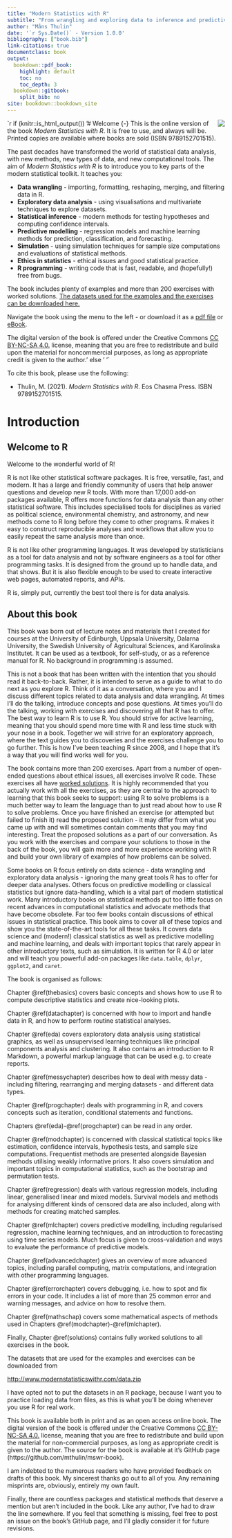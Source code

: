```yaml
---
title: "Modern Statistics with R"
subtitle: "From wrangling and exploring data to inference and predictive modelling"
author: "Måns Thulin"
date: '`r Sys.Date()` - Version 1.0.0'
bibliography: ["book.bib"]
link-citations: true
documentclass: book
output:
  bookdown::pdf_book:
    highlight: default
    toc: no
    toc_depth: 3
  bookdown::gitbook:
    split_bib: no
site: bookdown::bookdown_site
---
```

\setcounter{page}{7}
\tableofcontents

`r if (knitr::is_html_output()) '# Welcome {-}
<img style="float: right;" src="mswr-cover.png">This is the online version of the book _Modern Statistics with R_. It is free to use, and always will be. Printed copies are available where books are sold (ISBN 9789152701515).

The past decades have transformed the world of statistical data analysis, with new methods, new types of data, and new computational tools. The aim of _Modern Statistics with R_ is to introduce you to key parts of the modern statistical toolkit. It teaches you:

- __Data wrangling__ - importing, formatting, reshaping, merging, and filtering data in R.
- __Exploratory data analysis__ - using visualisations and multivariate techniques to explore datasets.
- __Statistical inference__ - modern methods for testing hypotheses and computing confidence intervals.
- __Predictive modelling__ - regression models and machine learning methods for prediction, classification, and forecasting.
- __Simulation__ - using simulation techniques for sample size computations and evaluations of statistical methods.
- __Ethics in statistics__ - ethical issues and good statistical practice.
- __R programming__ - writing code that is fast, readable, and (hopefully!) free from bugs.

The book includes plenty of examples and more than 200 exercises with worked solutions. [The datasets used for the examples and the exercises can be downloaded here.](http://www.modernstatisticswithr.com/data.zip)

Navigate the book using the menu to the left - or download it as a [pdf file](http://www.modernstatisticswithr.com/_main.pdf) or [eBook](http://www.modernstatisticswithr.com/_main.epub).

The digital version of the book is offered under the Creative Commons [CC BY-NC-SA 4.0.](https://creativecommons.org/licenses/by-nc-sa/4.0/) license, meaning that you are free to redistribute and build upon the material for noncommercial purposes, as long as appropriate credit is given to the author.' else ' '`

To cite this book, please use the following:

* Thulin, M. (2021). _Modern Statistics with R_. Eos Chasma Press. ISBN 9789152701515.

# Introduction

## Welcome to R
Welcome to the wonderful world of R!

R is not like other statistical software packages. It is free, versatile, fast, and modern. It has a large and friendly community of users that help answer questions and develop new R tools. With more than 17,000 add-on packages available, R offers more functions for data analysis than any other statistical software. This includes specialised tools for disciplines as varied as political science, environmental chemistry, and astronomy, and new methods come to R long before they come to other programs. R makes it easy to construct reproducible analyses and workflows that allow you to easily repeat the same analysis more than once.

R is not like other programming languages. It was developed by statisticians as a tool for data analysis and not by software engineers as a tool for other programming tasks. It is designed from the ground up to handle data, and that shows. But it is also flexible enough to be used to create interactive web pages, automated reports, and APIs.

R is, simply put, currently the best tool there is for data analysis.

## About this book
This book was born out of lecture notes and materials that I created for courses at the University of Edinburgh, Uppsala University, Dalarna University, the Swedish University of Agricultural Sciences, and Karolinska Institutet. It can be used as a textbook, for self-study, or as a reference manual for R. No background in programming is assumed.

This is not a book that has been written with the intention that you should read it back-to-back. Rather, it is intended to serve as a guide to what to do next as you explore R. Think of it as a conversation, where you and I discuss different topics related to data analysis and data wrangling. At times I'll do the talking, introduce concepts and pose questions. At times you'll do the talking, working with exercises and discovering all that R has to offer. The best way to learn R is to use R. You should strive for active learning, meaning that you should spend more time with R and less time stuck with your nose in a book. Together we will strive for an exploratory approach, where the text guides you to discoveries and the exercises challenge you to go further. This is how I've been teaching R since 2008, and I hope that it's a way that you will find works well for you.

The book contains more than 200 exercises. Apart from a number of open-ended questions about ethical issues, all exercises involve R code. These exercises all have [worked solutions](#solutions). It is highly recommended that you actually work with all the exercises, as they are central to the approach to learning that this book seeks to support: using R to solve problems is a much better way to learn the language than to just read about how to use R to solve problems. Once you have finished an exercise (or attempted but failed to finish it) read the proposed solution - it may differ from what you came up with and will sometimes contain comments that you may find interesting. Treat the proposed solutions as a part of our conversation. As you work with the exercises and compare your solutions to those in the back of the book, you will gain more and more experience working with R and build your own library of examples of how problems can be solved.

Some books on R focus entirely on data science - data wrangling and exploratory data analysis - ignoring the many great tools R has to offer for deeper data analyses. Others focus on predictive modelling or classical statistics but ignore data-handling, which is a vital part of modern statistical work. Many introductory books on statistical methods put too little focus on recent advances in computational statistics and advocate methods that have become obsolete. Far too few books contain discussions of ethical issues in statistical practice. This book aims to cover all of these topics and show you the state-of-the-art tools for all these tasks. It covers data science and (modern!) classical statistics as well as predictive modelling and machine learning, and deals with important topics that rarely appear in other introductory texts, such as simulation. It is written for R 4.0 or later and will teach you powerful add-on packages like `data.table`, `dplyr`, `ggplot2`, and `caret`.

The book is organised as follows:

Chapter \@ref(thebasics) covers basic concepts and shows how to use R to compute descriptive statistics and create nice-looking plots.

Chapter \@ref(datachapter) is concerned with how to import and handle data in R, and how to perform routine statistical analyses.

Chapter \@ref(eda) covers exploratory data analysis using statistical graphics, as well as unsupervised learning techniques like principal components analysis and clustering. It also contains an introduction to R Markdown, a powerful markup language that can be used e.g. to create reports.

Chapter \@ref(messychapter) describes how to deal with messy data - including filtering, rearranging and merging datasets - and different data types.

Chapter \@ref(progchapter) deals with programming in R, and covers concepts such as iteration, conditional statements and functions.

Chapters \@ref(eda)-\@ref(progchapter) can be read in any order.

Chapter \@ref(modchapter) is concerned with classical statistical topics like estimation, confidence intervals, hypothesis tests, and sample size computations. Frequentist methods are presented alongside Bayesian methods utilising weakly informative priors. It also covers simulation and important topics in computational statistics, such as the bootstrap and permutation tests.

Chapter \@ref(regression) deals with various regression models, including linear, generalised linear and mixed models. Survival models and methods for analysing different kinds of censored data are also included, along with methods for creating matched samples.

Chapter \@ref(mlchapter) covers predictive modelling, including regularised regression, machine learning techniques, and an introduction to forecasting using time series models. Much focus is given to cross-validation and ways to evaluate the performance of predictive models. 

Chapter \@ref(advancedchapter) gives an overview of more advanced topics, including parallel computing, matrix computations, and integration with other programming languages.

Chapter \@ref(errorchapter) covers debugging, i.e. how to spot and fix errors in your code. It includes a list of more than 25 common error and warning messages, and advice on how to resolve them.

Chapter \@ref(mathschap) covers some mathematical aspects of methods used in Chapters \@ref(modchapter)-\@ref(mlchapter).

Finally, Chapter \@ref(solutions) contains fully worked solutions to all exercises in the book.

The datasets that are used for the examples and exercises can be downloaded from

[http://www.modernstatisticswithr.com/data.zip](http://www.modernstatisticswithr.com/data.zip)

I have opted not to put the datasets in an R package, because I want you to practice loading data from files, as this is what you'll be doing whenever you use R for real work.

This book is available both in print and as an open access online book. The digital version of the book is offered under the Creative Commons [CC BY-NC-SA 4.0.](https://creativecommons.org/licenses/by-nc-sa/4.0/) license, meaning that you are free to redistribute and build upon the material for non-commercial purposes, as long as appropriate credit is given to the author. The source for the book is available at it's GitHub page (https://github.com/mthulin/mswr-book).

I am indebted to the numerous readers who have provided feedback on drafts of this book. My sincerest thanks go out to all of you. Any remaining misprints are, obviously, entirely my own fault.

Finally, there are countless packages and statistical methods that deserve a mention but aren't included in the book. Like any author, I've had to draw the line somewhere. If you feel that something is missing, feel free to post an issue on the book's GitHub page, and I'll gladly consider it for future revisions.

\vfill
